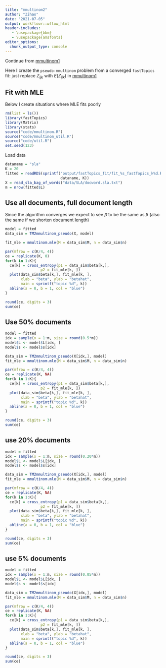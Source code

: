 ```yaml
---
title: "mmultinom2"
author: "Zihao"
date: "2021-07-05"
output: workflowr::wflow_html
header-includes:
   - \usepackage{bbm}
   - \usepackage{amsfonts}
editor_options:
  chunk_output_type: console
---
```


Continue from [mmultinom1](https://zihao12.github.io/ebpmf_data_analysis/mmultinom1)

Here I create the `pseudo-mmultinom` problem from a converged `fastTopics` fit: just replace $Z_{ijk}$ with $E(Z_{ijk})$ in [mmultinom1](https://zihao12.github.io/ebpmf_data_analysis/mmultinom1)

## Fit with MLE
Below I create situations where MLE fits poorly

```r
rm(list = ls())
library(fastTopics)
library(Matrix)
library(stats)
source("code/mmultinom.R")
source("code/mmultinom_util.R")
source("code/util.R")
set.seed(123)
```

Load data
```r
dataname = "sla"
K = 20
fitted = readRDS(sprintf("output/fastTopics_fit/fit_%s_fastTopics_k%d.Rds",
                         dataname, K))
X = read_sla_bag_of_words("data/SLA/docword.sla.txt")
m = nrow(fitted$L)
```

<!-- ### First take a look at $E(Z)$ -->
<!-- ```{r fig.height=8, fig.width=5} -->
<!-- data_sim = TM2mmultinom_pseudo(X, fitted) -->
<!-- max_ratio <- apply(data_sim$M, 2, max)/colSums(data_sim$M) -->
<!-- par(mfrow = c(2, 1)) -->
<!-- hist(max_ratio) -->
<!-- plot(ecdf(max_ratio)) -->
<!-- ``` -->

## Use all documents, full document length
Since the algorithm converges we expect to see $\hat{\beta}$ to be the same as $\beta$ (also the same if we shorten document length)
```r
model = fitted
data_sim = TM2mmultinom_pseudo(X, model)

fit_mle = mmultinom.mle(M = data_sim$M, n = data_sim$n)

par(mfrow = c(K/4, 4))
ce = replicate(K, 0)
for(k in 1:K){
  ce[k] = cross_entropy(p1 = data_sim$beta[k,],
                p2 = fit_mle[k, ])
  plot(data_sim$beta[k,], fit_mle[k, ],
       xlab = "beta", ylab = "betahat",
       main = sprintf("topic %d", k))
  abline(a = 0, b = 1, col = "blue")
}

round(ce, digits = 3)
sum(ce)
```


## Use 50% documents
```r
model = fitted
idx = sample(x = 1:m, size = round(0.5*m))
model$L <- model$L[idx, ]
model$s <- model$s[idx]

data_sim = TM2mmultinom_pseudo(X[idx,], model)
fit_mle = mmultinom.mle(M = data_sim$M, n = data_sim$n)

par(mfrow = c(K/4, 4))
ce = replicate(K, NA)
for(k in 1:K){
  ce[k] = cross_entropy(p1 = data_sim$beta[k,],
                p2 = fit_mle[k, ])
  plot(data_sim$beta[k,], fit_mle[k, ],
       xlab = "beta", ylab = "betahat",
       main = sprintf("topic %d", k))
  abline(a = 0, b = 1, col = "blue")
}

round(ce, digits = 3)
sum(ce)
```

## use 20% documents
```r
model = fitted
idx = sample(x = 1:m, size = round(0.20*m))
model$L <- model$L[idx, ]
model$s <- model$s[idx]

data_sim = TM2mmultinom_pseudo(X[idx,], model)
fit_mle = mmultinom.mle(M = data_sim$M, n = data_sim$n)

par(mfrow = c(K/4, 4))
ce = replicate(K, NA)
for(k in 1:K){
  ce[k] = cross_entropy(p1 = data_sim$beta[k,],
                p2 = fit_mle[k, ])
  plot(data_sim$beta[k,], fit_mle[k, ],
       xlab = "beta", ylab = "betahat",
       main = sprintf("topic %d", k))
  abline(a = 0, b = 1, col = "blue")
}

round(ce, digits = 3)
sum(ce)
```


## use 5% documents
```r
model = fitted
idx = sample(x = 1:m, size = round(0.05*m))
model$L <- model$L[idx, ]
model$s <- model$s[idx]

data_sim = TM2mmultinom_pseudo(X[idx,], model)
fit_mle = mmultinom.mle(M = data_sim$M, n = data_sim$n)

par(mfrow = c(K/4, 4))
ce = replicate(K, NA)
for(k in 1:K){
  ce[k] = cross_entropy(p1 = data_sim$beta[k,],
                p2 = fit_mle[k, ])
  plot(data_sim$beta[k,], fit_mle[k, ],
       xlab = "beta", ylab = "betahat",
       main = sprintf("topic %d", k))
  abline(a = 0, b = 1, col = "blue")
}

round(ce, digits = 3)
sum(ce)
```




